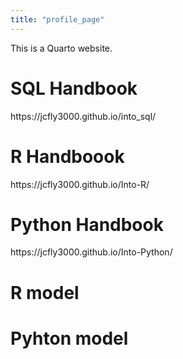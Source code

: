 ```yaml
---
title: "profile_page"
---
```


This is a Quarto website.

# SQL Handbook

https://jcfly3000.github.io/into_sql/

# R Handboook

https://jcfly3000.github.io/Into-R/

# Python Handbook

https://jcfly3000.github.io/Into-Python/

# R model

# Pyhton model




